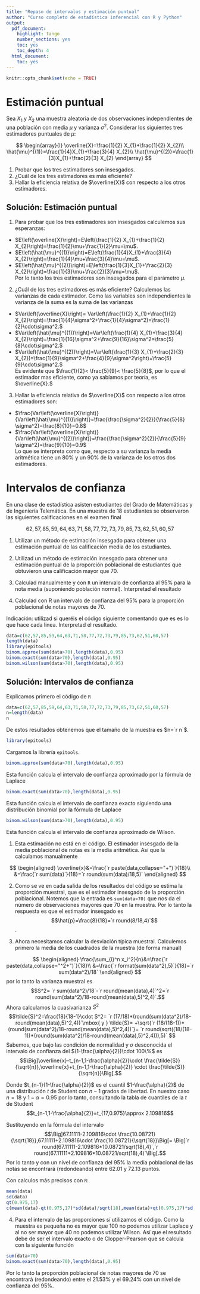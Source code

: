 ```yaml
---
title: "Repaso de intervalos y estimación puntual"
author: "Curso completo de estadística inferencial con R y Python"
output:
  pdf_document:
    highlight: tango
    number_sections: yes
    toc: yes
    toc_depth: 4
  html_document:
    toc: yes
---
```


```r
knitr::opts_chunk$set(echo = TRUE)
```

# Estimación puntual

Sea $X_{1}$ y $X_{2}$ una muestra aleatoria de dos observaciones
independientes de una población con media $\mu$ y varianza $\sigma^2$. Considerar los
siguientes tres estimadores puntuales de $\mu$:

$$
\begin{array}{l}
    \overline{X}=\frac{1}{2} X_{1}+\frac{1}{2} X_{2}\\
    \hat{\mu}^{(1)}=\frac{1}{4}X_{1}+\frac{3}{4} X_{2}\\
    \hat{\mu}^{(2)}=\frac{1}{3}X_{1}+\frac{2}{3} X_{2}
\end{array}
$$

1. Probar que los tres estimadores son insesgados.
2. ¿Cuál de los tres estimadores es más  eficiente?
3. Hallar la eficiencia relativa de $\overline{X}$ con respecto a los otros estimadores.
  
## Solución: Estimación puntual  
  
  
1. Para probar que los tres estimadores son insesgados calculemos  sus esperanzas:
+ $E\left(\overline{X}\right)=E\left(\frac{1}{2} X_{1}+\frac{1}{2} X_{2}\right)=\frac{1}{2}\mu+\frac{1}{2}\mu=\mu$.
+ $E\left(\hat{\mu}^{(1)}\right)=E\left(\frac{1}{4}X_{1}+\frac{3}{4} X_{2}\right)=\frac{1}{4}\mu+\frac{3}{4}\mu=\mu$.
+ $E\left(\hat{\mu}^{(2)}\right)=E\left(\frac{1}{3}X_{1}+\frac{2}{3} X_{2}\right)=\frac{1}{3}\mu+\frac{2}{3}\mu=\mu$.  
Por lo tanto los tres estimadores son insesgados para el parámetro $\mu$.
2. ¿Cuál de los tres estimadores es más  eficiente?
Calculemos las varianzas de cada estimador. Como las variables son independientes la varianza de la suma es la suma de las varianzas
+ $Var\left(\overline{X}\right)= Var\left(\frac{1}{2} X_{1}+\frac{1}{2} X_{2}\right)=\frac{1}{4}\sigma^2+\frac{1}{4}\sigma^2)=\frac{1}{2}\cdot\sigma^2.$
+ $Var\left(\hat{\mu}^{(1)}\right)=Var\left(\frac{1}{4} X_{1}+\frac{3}{4} X_{2}\right)=\frac{1}{16}\sigma^2+\frac{9}{16}\sigma^2=\frac{5}{8}\cdot\sigma^2.$
+ $Var\left(\hat{\mu}^{(2)}\right)=Var\left(\frac{1}{3} X_{1}+\frac{2}{3} X_{2})=\frac{1}{9}\sigma^2+\frac{4}{9}\sigma^2\right)=\frac{5}{9}\cdot\sigma^2.$  
Es evidente que $\frac{1}{2}< \frac{5}{9}< \frac{5}{8}$, por lo que  el estimador mas eficiente, como ya sabíamos por teoría, es $\overline{X}.$
3. Hallar la eficiencia relativa de $\overline{X}$ con respecto a los otros estimadores son:
+ $\frac{Var\left(\overline{X}\right)}{Var\left(\hat{\mu}^{(1)}\right)}=\frac{\frac{\sigma^2}{2}}{\frac{5}{8} \sigma^2}=\frac{8}{10}=0.8$
+ $\frac{Var\left(\overline{X}\right)}{Var\left(\hat{\mu}^{(2)}\right)}=\frac{\frac{\sigma^2}{2}}{\frac{5}{9} \sigma^2}=\frac{9}{10}=0.9$  
Lo que se interpreta como que, respecto a su varianza la media aritmética  tiene un $80\%$ y un $90\%$ de la varianza de los otros dos estimadores.  



  
# Intervalos de confianza
En una clase de estadística asisten estudiantes del Grado de Matemáticas y de
Ingeniería Telemática. En una muestra de 18 estudiantes  se observaron las
siguientes calificaciones en el examen final

$$62 ,  57 ,  85 ,  59,  64,  63,  71,  58,  77,  72,  73 ,  79 ,  85 ,  73,  62,  51,  60, 57$$

1. Utilizar un método de estimación insesgado para obtener una estimación puntual de las calificación media de los estudiantes.

2. Utilizad un método de estimación insesgado para obtener una estimación puntual de la proporción poblacional de estudiantes que obtuvieron una calificación  mayor que 70.

3. Calculad manualmente y con `R`  un intervalo de confianza al 95% para la nota media (suponiendo población normal). Interpretad el resultado

4. Calculad con R un intervalo  de confianza del 95%  para la proporción poblacional de notas mayores de 70. 

Indicación: utilizad si queréis el código siguiente comentando que es es lo que hace cada linea. Interpretad el resultado.


```r
data=c(62,57,85,59,64,63,71,58,77,72,73,79,85,73,62,51,60,57)
length(data)
library(epitools)
binom.approx(sum(data>70),length(data),0.95)
binom.exact(sum(data>70),length(data),0.95)
binom.wilson(sum(data>70),length(data),0.95)
```
  
## Solución:  Intervalos de confianza

Explicamos primero el código de `R`

```r
data=c(62,57,85,59,64,63,71,58,77,72,73,79,85,73,62,51,60,57)
n=length(data)
n
```
De estos resultados obtenemos que el tamaño de la muestra es $n=`r n`$.

```r
library(epitools)
```
Cargamos la librería `epitools`.


```r
binom.approx(sum(data>70),length(data),0.95)
```
Esta función calcula el intervalo de confianza aproximado por la fórmula de Laplace

```r
binom.exact(sum(data>70),length(data),0.95)
```
Esta función calcula el intervalo de confianza exacto siguiendo una distribución binomial por la fórmula de Laplace



```r
binom.wilson(sum(data>70),length(data),0.95)
```
Esta función calcula el intervalo de confianza aproximado  de Wilson.


1. Esta estimación no está en el código. El estimador insesgado de la media poblacional de notas es la media aritmética. Así que la calculamos manualmente

$$
\begin{aligned}
\overline{x}&=\frac{`r paste(data,collapse="+")`}{18}\\
&=\frac{`r sum(data)`}{18}=`r round(sum(data)/18,5)`
\end{aligned}
$$


2. Como se ve en cada salida  de los resultados del código se estima la proporción muestral, que es el estimador insesgado de la proporción poblacional. Notemos que la entrada es `sum(data>70)` que nos da el número de observaciones mayores que $70$ en la muestra. Por lo tanto la respuesta es que el estimador insesgado es 
$$\hat{p}=\frac{8}{18}=`r round(8/18,4)`$$.

3. Ahora necesitamos calcular la desviación típica muestral. Calculemos primero la media de los cuadrados de la muestra (de forma manual)

$$
\begin{aligned}
\frac{\sum_{i}^n x_i^2}{n}&=\frac{`r paste(data,collapse="^2+")`}{18}\\
&=\frac{`r format(sum(data^2),5)`}{18}=`r sum(data^2)/18`
\end{aligned}
$$
 por lo tanto la varianza muestral es 
 $$S^2= `r sum(data^2)/18`-`r round(mean(data),4)`^2=`r round(sum(data^2)/18-round(mean(data),5)^2,4)`.$$
Ahora calculamos la cuasivarianza $\tilde{S}^2$
$$\tilde{S}^2=\frac{18}{18-1}\cdot S^2= `r (17/18)*(round(sum(data^2)/18-round(mean(data),5)^2,4))`\mbox{ y } \tilde{S}=
+\sqrt{`r (18/(18-1))*(round(sum(data^2)/18-round(mean(data),5)^2,4))`}=
`r round(sqrt((18/(18-1))*(round(sum(data^2)/18-round(mean(data),5)^2,4))),5)` $$
Sabemos, que bajo las condición de normalidad  y $\sigma$ desconocida el intervalo de confianza del $(1-\frac{\alpha}{2})\cdot 100\%$ es 
$$\Big]\overline{x}-t_{n-1,1-\frac{\alpha}{2}}\cdot \frac{\tilde{S}}{\sqrt{n}},\overline{x}+t_{n-1,1-\frac{\alpha}{2}}
\cdot \frac{\tilde{S}}{\sqrt{n}}\Big[.$$

Donde $t_{n-1}{1-\frac{\alpha}{2}}$ es el cuantil $1-\frac{\alpha}{2}$  de una distribución $t$ de Student con $n-1$ grados de libertad. En nuestro caso $n=18$ y $1-\alpha=0.95$ por lo tanto, consultando la tabla de cuantiles de la $t$ de Student 
$$t_{n-1,1-\frac{\alpha}{2}}=t_{17,0.975}\approx 2.109816$$

Sustituyendo en la fórmula del intervalo 
$$\Big]67.11111-2.109816\cdot \frac{10.08721}{\sqrt{18}},67.11111+2.109816\cdot \frac{10.08721}{\sqrt{18}}\Big[=
\Big]`r round(67.11111-2.109816*10.08721/sqrt(18),4)`,`r round(67.11111+2.109816*10.08721/sqrt(18),4)`\Big[.$$
Por lo tanto y con un nivel de confianza del 95\% la media poblacional de las notas se encontrará (redondeando) entre 62.01 y  72.13 puntos.  

Con calculos más  precisos con `R`: 

```r
mean(data)
sd(data)
qt(0.975,17)
c(mean(data)-qt(0.975,17)*sd(data)/sqrt(18),mean(data)+qt(0.975,17)*sd(data)/sqrt(18))
```

4. Para el intervalo de las proporciones sí utilizamos el código. Como la muestra es pequeña  no es mayor que 100 no podemos utilizar Laplace  y al no ser mayor que 40 no podemos utilizar  Wilson. Así que el resultado debe de ser el intervalo exacto  o de Clopper-Pearson que se calcula con la siguiente función

```r
sum(data>70)
binom.exact(sum(data>70),length(data),0.95)
```


Por lo tanto la proporción poblacional  de notas mayores de 70 se encontrará (redondeando) entre el 21.53\% y el 69.24\% con  un nivel de confianza del 95\%. 